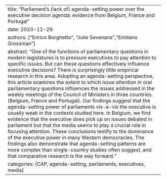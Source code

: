 ---
title: "Parliament’s (lack of) agenda-setting power over the executive decision agenda: evidence from Belgium, France and Portugal"
date: 2020-11-29
authors: ["Enrico Borghetto", "Julie Sevenans","Emiliano Grossman"]
abstract: "One of the functions of parliamentary questions in modern legislatures is to pressure executives to pay attention to specific issues. But can these questions effectively influence executive decisions? There is surprisingly little empirical research in this area. Adopting an agenda-setting perspective, this article examines the extent to which issue attention in oral parliamentary questions influences the issues addressed in the weekly meetings of the Council of Ministers in three countries (Belgium, France and Portugal). Our findings suggest that the agenda-setting power of parliaments vis-à-vis the executive is usually weak in the contexts studied here. In Belgium, we find evidence that the executive does pick up on issues debated in parliament but that the media seems to play a crucial role in focusing attention. These conclusions testify to the dominance of the executive power in many Western democracies. The findings also demonstrate that agenda-setting patterns are more complex than single-country studies often suggest, and that comparative research is the way forward."
categories: [CAP, agenda-setting, parliaments, executives, media]
---